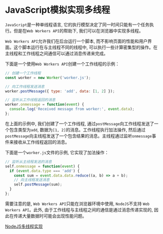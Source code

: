 # JavaScript模拟实现多线程

`JavaScript`是一种单线程语言, 它的执行模型决定了同一时间只能有一个任务执行。但是在`Web Workers API`的帮助下, 我们可以在浏览器中实现多线程。

`Web Workers API`允许我们在后台运行一个脚本, 而不影响页面的性能和用户界面。这个脚本运行在与主线程不同的线程中, 可以执行一些计算密集型的操作。在主线程和工作线程之间通信可以通过消息传递来完成。

下面是一个使用`Web Workers API`创建一个工作线程的示例：

```js showLineNumbers copy
// 创建一个工作线程
const worker = new Worker('worker.js');

// 向工作线程发送消息
worker.postMessage({ type: 'add', data: [1, 2] });

// 监听从工作线程返回的消息
worker.onmessage = function(event) {
  console.log('Received message from worker:', event.data);
};
```

在上面的示例中, 我们创建了一个工作线程, 通过`postMessage`向工作线程发送了一个包含类型为`add`, 数据为`[1, 2]`的消息。工作线程执行加法操作, 然后通过`postMessage`向主线程发送了一个包含结果的消息。主线程通过监听`onmessage`事件来接收从工作线程返回的消息。

下面是一个`worker.js`文件的示例, 它实现了加法操作：

```js showLineNumbers copy
// 监听从主线程发送的消息
self.onmessage = function(event) {
  if (event.data.type === 'add') {
    const sum = event.data.data.reduce((a, b) => a + b);
    // 向主线程发送消息
    self.postMessage(sum);
  }
};
```

需要注意的是, `Web Workers API`只能在浏览器环境中使用, `NodeJS`不支持 `Web Workers API`。此外, 由于工作线程与主线程之间的通信是通过消息传递实现的, 因此在传递大量数据时可能会出现性能问题。

[NodeJS多线程实现](/blog/nodejs/more_thread)
